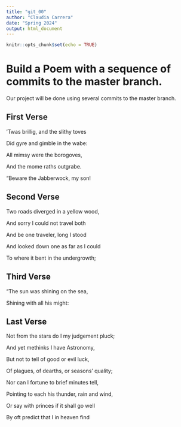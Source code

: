 ```yaml
---
title: "git_00"
author: "Claudia Carrera"
date: "Spring 2024"
output: html_document
---
```


```r
knitr::opts_chunk$set(echo = TRUE)
```
# Build a Poem with a sequence of commits to the master branch.
Our project will be done using several commits to the master branch.
<!-- Do not modify or change any text in "!--" bracketed areas such as this --- these are instructions to
you, if you change any of this the git program will notice it and compromise your git merging strategy !-->

## First Verse 
<!--Put the first five lines of a poem by Lewis Carrol in this section!-->


’Twas brillig, and the slithy toves

Did gyre and gimble in the wabe:
      
All mimsy were the borogoves,


And the mome raths outgrabe.
      

“Beware the Jabberwock, my son!

## Second Verse
<!--Put the first five lines of a poem by Robert Frost here!-->


Two roads diverged in a yellow wood,  

And sorry I could not travel both

And be one traveler, long I stood

And looked down one as far as I could

To where it bent in the undergrowth;



## Third Verse
<!--Put the first two verses of The Walrus and the Carpenter here!-->


"The sun was shining on the sea,

Shining with all his might:


## Last Verse
<!--Put a short poem of your choice 8-20 lines,here!-->


Not from the stars do I my judgement pluck;

And yet methinks I have Astronomy,

But not to tell of good or evil luck,

Of plagues, of dearths, or seasons’ quality;

Nor can I fortune to brief minutes tell,

Pointing to each his thunder, rain and wind,

Or say with princes if it shall go well

By oft predict that I in heaven find

